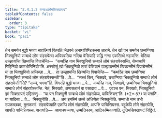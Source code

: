 ```yaml
---
title: "2.4.1.2 सम्बाधलोमसिक्खापद"
tableOfContents: false
sidebar:
  order: 3
type: "tipitaka"
basket: "vi"
book: "paci"
---
```



<DynamicBreadcrumb />

<Division number="798" book="paci">

<Paragraph number="2579" book="paci">
तेन समयेन बुद्धो भगवा सावत्थियं विहरति जेतवने अनाथपिण्डिकस्स आरामे. तेन खो पन समयेन छब्बग्गिया भिक्खुनियो सम्बाधे लोमं संहरापेत्वा अचिरवतिया नदिया वेसियाहि सद्धिं नग्गा एकतित्थे नहायन्ति. वेसिया उज्झायन्ति खिय्यन्ति विपाचेन्ति—  “कथञ्हि नाम भिक्खुनियो सम्बाधे लोमं संहरापेस्सन्ति, सेय्यथापि गिहिनियो कामभोगिनियो”ति.
</Paragraph>

<Paragraph number="2580" book="paci">
अस्सोसुं खो भिक्खुनियो तासं वेसियानं उज्झायन्तीनं खिय्यन्तीनं विपाचेन्तीनं. या ता भिक्खुनियो अप्पिच्छा …पे…  ता उज्झायन्ति खिय्यन्ति विपाचेन्ति—  “कथञ्हि नाम छब्बग्गिया भिक्खुनियो सम्बाधे लोमं संहरापेस्सन्ती”ति …पे…  “सच्चं किर, भिक्खवे, छब्बग्गिया भिक्खुनियो सम्बाधे लोमं संहरापेन्ती”ति? “सच्चं, भगवा”ति. विगरहि बुद्धो भगवा …पे…  कथञ्हि नाम, भिक्खवे, छब्बग्गिया भिक्खुनियो सम्बाधे लोमं संहरापेस्सन्ति. नेतं, भिक्खवे, अप्पसन्नानं वा पसादाय …पे…  एवञ्च पन, भिक्खवे, भिक्खुनियो इमं सिक्खापदं उद्दिसन्तु—
</Paragraph>

</Division>
<Division number="799" book="paci">

<Paragraph number="2581" book="paci">
<Emphasis>“या पन भिक्खुनी सम्बाधे लोमं संहरापेय्य, पाचित्तियन्”</Emphasis>ति. (*2*:<Emphasis>57</Emphasis>)
</Paragraph>

</Division>
<Division number="800" book="paci">

<Paragraph number="2582" book="paci">
<Emphasis>या पना</Emphasis>ति या यादिसा …पे…  <Emphasis>भिक्खुनी</Emphasis>ति …पे…  अयं इमस्मिं अत्थे अधिप्पेता भिक्खुनीति.
</Paragraph>

<Paragraph number="2583" book="paci">
<Emphasis>सम्बाधो</Emphasis> नाम उभो उपकच्छका, मुत्तकरणं.
</Paragraph>

<Paragraph number="2584" book="paci">
<Emphasis>संहरापेय्या</Emphasis>ति एकम्पि लोमं संहरापेति, आपत्ति पाचित्तियस्स. बहुकेपि लोमे संहरापेति, आपत्ति पाचित्तियस्स.
</Paragraph>

</Division>
<Division number="801" book="paci">

<Paragraph number="2585" book="paci">
अनापत्ति—  आबाधपच्चया, उम्मत्तिकाय, आदिकम्मिकायाति.

</Paragraph>
</Division>

<Paragraph number="2586" type="center" book="paci">
दुतियसिक्खापदं निट्ठितं.
</Paragraph>